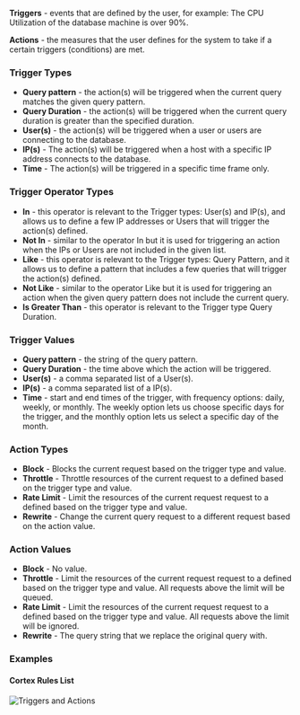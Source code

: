 **Triggers** - events that are defined by the user, for example: The CPU Utilization of the database machine is over 90%.

**Actions** - the measures that the user defines for the system to take if a certain triggers (conditions) are met.

### Trigger Types

* **Query pattern** - the action(s) will be triggered when the current query matches the given query pattern.
* **Query Duration** - the action(s) will be triggered when the current query duration is greater than the specified duration.
* **User(s)** - the action(s) will be triggered when a user or users are connecting to the database.
* **IP(s)** - The action(s) will be triggered when a host with a specific IP address connects to the database.
* **Time** - The action(s) will be triggered in a specific time frame only. 

### Trigger Operator Types

* **In** - this operator is relevant to the Trigger types: User(s) and IP(s), and allows us to define a few IP addresses or Users that will trigger the action(s) defined.
* **Not In** - similar to the operator In but it is used for triggering an action when the IPs or Users are not included in the given list.
* **Like** - this operator is relevant to the Trigger types: Query Pattern, and it allows us to define a pattern that includes a few queries that will trigger the action(s) defined.
* **Not Like** - similar to the operator Like but it is used for triggering an action when the given query pattern does not include the current query.
* **Is Greater Than** - this operator is relevant to the Trigger type Query Duration.

### Trigger Values

* **Query pattern** - the string of the query pattern.
* **Query Duration** - the time above which the action will be triggered.
* **User(s)** - a comma separated list of a User(s).
* **IP(s)** - a comma separated list of a IP(s).
* **Time** - start and end times of the trigger, with frequency options: daily, weekly, or monthly. The weekly option lets us choose specific days for the trigger, and the monthly option lets us select a specific day of the month.

### Action Types

* **Block** - Blocks the current request based on the trigger type and value. 
* **Throttle** - Throttle resources of the current request to a defined based on the trigger type and value.
* **Rate Limit** - Limit the resources of the current request request to a defined based on the trigger type and value.
* **Rewrite** - Change the current query request to a different request based on the action value.

### Action Values

* **Block** - No value. 
* **Throttle** - Limit the resources of the current request request to a defined based on the trigger type and value. All requests above the limit will be queued.
* **Rate Limit** - Limit the resources of the current request request to a defined based on the trigger type and value. All requests above the limit will be ignored.
* **Rewrite** - The query string that we replace the original query with.

### Examples

#### Cortex Rules List

<img
  className="block dark:block"
  src="/images/automation/cortex/automation1.png"
  alt="Triggers and Actions"
/>